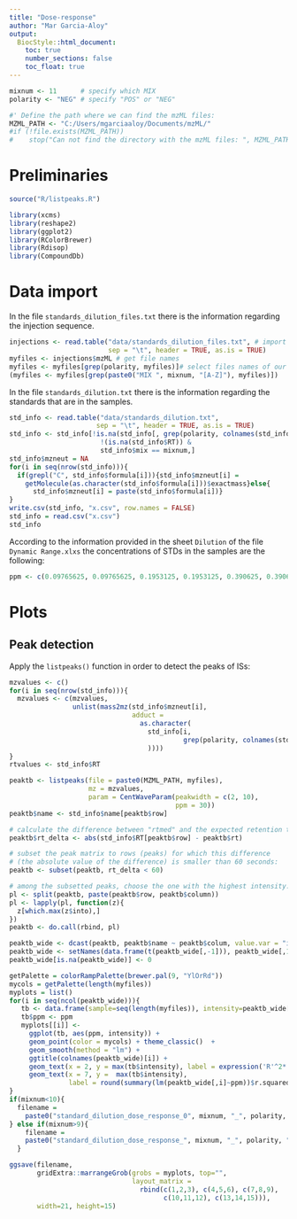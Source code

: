 ```yaml
---
title: "Dose-response"
author: "Mar Garcia-Aloy"
output: 
  BiocStyle::html_document:
    toc: true
    number_sections: false
    toc_float: true
---
```


```r
mixnum <- 11      # specify which MIX
polarity <- "NEG" # specify "POS" or "NEG"

#' Define the path where we can find the mzML files:
MZML_PATH <- "C:/Users/mgarciaaloy/Documents/mzML/"
#if (!file.exists(MZML_PATH))
#    stop("Can not find the directory with the mzML files: ", MZML_PATH)
```

# Preliminaries
```r
source("R/listpeaks.R")

library(xcms)
library(reshape2)
library(ggplot2)
library(RColorBrewer)
library(Rdisop)
library(CompoundDb)
```

# Data import
In the file `standards_dilution_files.txt` there is the information regarding 
the injection sequence.
```r
injections <- read.table("data/standards_dilution_files.txt", # import the file
                         sep = "\t", header = TRUE, as.is = TRUE)
myfiles <- injections$mzML # get file names
myfiles <- myfiles[grep(polarity, myfiles)]# select files names of our polarity
(myfiles <- myfiles[grep(paste0("MIX ", mixnum, "[A-Z]"), myfiles)])
```

In the file `standards_dilution.txt` there is the information regarding 
the standards that are in the samples.
```r
std_info <- read.table("data/standards_dilution.txt",
                      sep = "\t", header = TRUE, as.is = TRUE)
std_info <- std_info[!is.na(std_info[, grep(polarity, colnames(std_info))]) &
                       !(is.na(std_info$RT)) &
                       std_info$mix == mixnum,]
std_info$mzneut = NA
for(i in seq(nrow(std_info))){
  if(grepl("C", std_info$formula[i])){std_info$mzneut[i] = 
    getMolecule(as.character(std_info$formula[i]))$exactmass}else{
      std_info$mzneut[i] = paste(std_info$formula[i])}
}
write.csv(std_info, "x.csv", row.names = FALSE)
std_info = read.csv("x.csv")
std_info
```

According to the information provided in the sheet `Dilution` of the file `Dynamic Range.xlxs` the concentrations of STDs in the samples are the following:
```r
ppm <- c(0.09765625, 0.09765625, 0.1953125, 0.1953125, 0.390625, 0.390625, 0.78125, 0.78125, 1.5625, 1.5625, 3.125, 3.125, 6.25, 6.25, 12.5, 12.5, 25, 25, 50, 50)
```


# Plots  
## Peak detection
Apply the `listpeaks()` function in order to detect the peaks of ISs:
```r
mzvalues <- c()
for(i in seq(nrow(std_info))){
  mzvalues <- c(mzvalues, 
                unlist(mass2mz(std_info$mzneut[i], 
                               adduct = 
                                 as.character(
                                   std_info[i, 
                                            grep(polarity, colnames(std_info))]
                                   ))))
}
rtvalues <- std_info$RT

peaktb <- listpeaks(file = paste0(MZML_PATH, myfiles),
                    mz = mzvalues,
                    param = CentWaveParam(peakwidth = c(2, 10), 
                                          ppm = 30))
peaktb$name <- std_info$name[peaktb$row]

# calculate the difference between "rtmed" and the expected retention time:
peaktb$rt_delta <- abs(std_info$RT[peaktb$row] - peaktb$rt)

# subset the peak matrix to rows (peaks) for which this difference 
# (the absolute value of the difference) is smaller than 60 seconds:
peaktb <- subset(peaktb, rt_delta < 60)

# among the subsetted peaks, choose the one with the highest intensity:
pl <- split(peaktb, paste(peaktb$row, peaktb$column))
pl <- lapply(pl, function(z){
  z[which.max(z$into),]
})
peaktb <- do.call(rbind, pl)

peaktb_wide <- dcast(peaktb, peaktb$name ~ peaktb$colum, value.var = "into")
peaktb_wide <- setNames(data.frame(t(peaktb_wide[,-1])), peaktb_wide[,1])
peaktb_wide[is.na(peaktb_wide)] <- 0

```

```r
getPalette = colorRampPalette(brewer.pal(9, "YlOrRd"))
mycols = getPalette(length(myfiles))
myplots = list()
for(i in seq(ncol(peaktb_wide))){
   tb <- data.frame(sample=seq(length(myfiles)), intensity=peaktb_wide[,i])
   tb$ppm <- ppm
   myplots[[i]] <- 
     ggplot(tb, aes(ppm, intensity)) + 
     geom_point(color = mycols) + theme_classic()  + 
     geom_smooth(method = "lm") + 
     ggtitle(colnames(peaktb_wide)[i]) + 
     geom_text(x = 2, y = max(tb$intensity), label = expression('R'^2*'=')) + 
     geom_text(x = 7, y =  max(tb$intensity), 
               label = round(summary(lm(peaktb_wide[,i]~ppm))$r.squared, 3))
}
if(mixnum<10){
  filename = 
    paste0("standard_dilution_dose_response_0", mixnum, "_", polarity, ".pdf")
} else if(mixnum>9){
    filename = 
    paste0("standard_dilution_dose_response_", mixnum, "_", polarity, ".pdf")
  }

ggsave(filename, 
       gridExtra::marrangeGrob(grobs = myplots, top="", 
                               layout_matrix = 
                                 rbind(c(1,2,3), c(4,5,6), c(7,8,9), 
                                       c(10,11,12), c(13,14,15))), 
       width=21, height=15)
```
